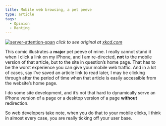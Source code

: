 ```yaml
---
title: Mobile web browsing, a pet peeve
type: article
tags:
  - Opinion
  - Ranting
---
```


[![server-attention-span](/images/blog/2011/10/20/server_attention_span.png)](https://xkcd.com/869/) _click to see original at [xkcd.com](http://xkcd.com/869/)_

This comic illustrates a **major** pet peeve of mine. I really cannot stand it when I click a link on my iPhone, and I am re-directed, **not** to the mobile version of that article, but to the site in question’s home page. That has to be the worst experience you can give your mobile web traffic. And in a lot of cases, say I’ve saved an article link to read later, I may be clicking through after the period of time when that article is easily accessible from the website’s home page.

I do some site development, and it’s not that hard to dynamically serve an iPhone version of a page or a desktop version of a page **without** redirection.

So web developers take note, when you do that to your mobile clicks, I think in almost every case, you are really ticking off your user base.
